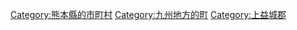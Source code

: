{{Commonscat|Yamato, Kumamoto}}
{{Catmore}}

{{DEFAULTSORT:Yamato}}
[[Category:熊本縣的市町村|Category:熊本縣的市町村]]
[[Category:九州地方的町|Category:九州地方的町]]
[[Category:上益城郡|Category:上益城郡]]